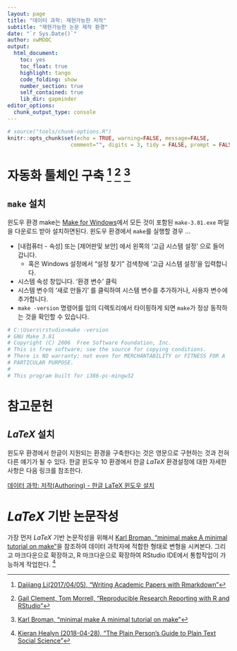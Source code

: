 ```yaml
---
layout: page
title: "데이터 과학: 재현가능한 저작"
subtitle: "재현가능한 논문 제작 환경"
date: "`r Sys.Date()`"
author: xwMOOC
output:
  html_document: 
    toc: yes
    toc_float: true
    highlight: tango
    code_folding: show
    number_section: true
    self_contained: true
    lib_dir: gapminder
editor_options: 
  chunk_output_type: console
---
```


``` r
# source("tools/chunk-options.R")
knitr::opts_chunk$set(echo = TRUE, warning=FALSE, message=FALSE,
                    comment="", digits = 3, tidy = FALSE, prompt = FALSE, fig.align = 'center')

```


# 자동화 툴체인 구축  [^rmarkdown-paper] [^author-carpentry] [^minial-make] {#basic-structure}

[^rmarkdown-paper]: [Daijiang Li(2017/04/05), "Writing Academic Papers with Rmarkdown"](https://daijiang.name/en/2017/04/05/writing-academic-papers-with-rmarkdown/)

[^author-carpentry]: [Gail Clement, Tom Morrell, "Reproducible Research Reporting with R and RStudio"](https://authorcarpentry.github.io/executable-documents-rstudio/)

[^minial-make]: [Karl Broman, "minimal make A minimal tutorial on make"](http://kbroman.org/minimal_make/)

[^swcarpentry-sheffield]: [Software Carpentry @ University of Sheffield](https://rgaiacs.gitlab.io/2018-11-07-intermediate-shell-sheffield/)

## `make` 설치  {#basic-structure-make}

윈도우 환경 make는 [Make for Windows](http://gnuwin32.sourceforge.net/packages/make.htm)에서 모든 것이 포함된
`make-3.81.exe` 파일을 다운로드 받아 설치하면된다. 윈도우 환경에서 `make`를 실행할 경우 ...

- [내컴퓨터 - 속성] 또는 [제어판\시스템 및 보안\시스템] 에서 왼쪽의 '고급 시스템 설정' 으로 들어갑니다.
    - 혹은 Windows 설정에서 "설정 찾기" 검색창에 '고급 시스템 설정'을 입력합니다.
- 시스템 속성 창입니다. '환경 변수' 클릭
- 시스템 변수의 '새로 만들기' 를 클릭하여 시스템 변수를 추가하거나, 사용자 변수에 추가합니다.
- `make -version` 명령어를 임의 디렉토리에서 타이핑하게 되면 `make`가 정상 동작하는 것을 확인할 수 있습니다.


```r
# C:\Users\rstudio>make -version
# GNU Make 3.81
# Copyright (C) 2006  Free Software Foundation, Inc.
# This is free software; see the source for copying conditions.
# There is NO warranty; not even for MERCHANTABILITY or FITNESS FOR A
# PARTICULAR PURPOSE.
# 
# This program built for i386-pc-mingw32
```



# 참고문헌 {#reference}


## $LaTeX$ 설치  {#basic-structure-latex}

윈도우 환경에서 한글이 지원되는 환경을 구축한다는 것은 영문으로 구현하는 것과 전혀 다른 얘기가 될 수 있다. 한글 윈도우 10 환경에서 한글 $LaTeX$ 환경설정에 대한 자세한 사항은 다음 링크를 참조한다.

[데이터 과학: 저작(Authoring) - 한글 LaTeX 윈도우 설치](https://statkclee.github.io/ds-authoring/latex-install-windows.html)


# $LaTeX$ 기반 논문작성  {#basic-structure-latex-make}

가장 먼저 $LaTeX$ 기반 논문작성을 위해서 [Karl Broman, "minimal make A minimal tutorial on make"](http://kbroman.org/minimal_make/)을 참조하여 데이터 과학자에 적합한 형태로 변형을 시켜본다. 그리고 마크다운으로 확장하고, R 마크다운으로 확장하여 RStudio IDE에서 통합작업이 가능하게 작업한다. [^keran-healy-pandoc]

[^keran-healy-pandoc]: [Kieran Healyn (2018-04-28), "The Plain Person's Guide to Plain Text Social Science"](http://plain-text.co/)

